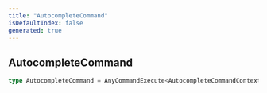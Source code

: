 ```yaml
---
title: "AutocompleteCommand"
isDefaultIndex: false
generated: true
---
```



<!-- This file was generated from the CommandKit source. Do not modify. Instead, re-run the "docgen" script -->


## AutocompleteCommand

<GenerationInfo sourceFile="packages/commandkit/src/app/commands/Context.ts" sourceLine="100" packageName="commandkit" />



```ts title="Signature"
type AutocompleteCommand = AnyCommandExecute<AutocompleteCommandContext>
```

